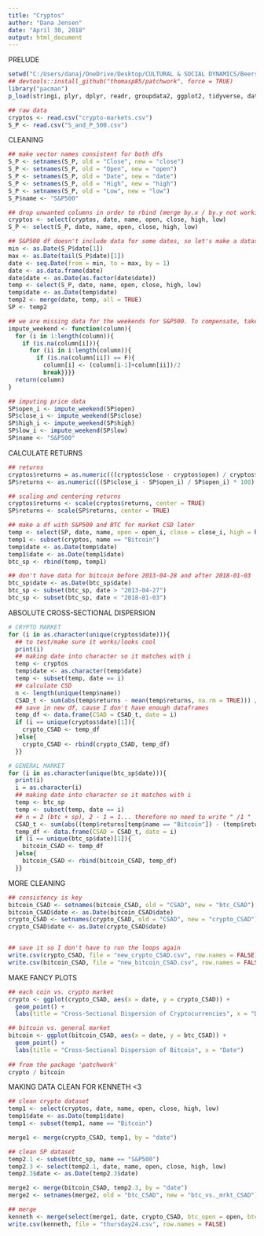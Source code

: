 ---
title: "Cryptos"
author: "Dana Jensen"
date: "April 30, 2018"
output: html_document
---

PRELUDE

```{r}

setwd("C:/Users/danaj/OneDrive/Desktop/CULTURAL & SOCIAL DYNAMICS/BeersAndBitcoin-master/BeersAndBitcoin-master")
## devtools::install_github("thomasp85/patchwork", force = TRUE)
library("pacman")
p_load(stringi, plyr, dplyr, readr, groupdata2, ggplot2, tidyverse, data.table, lmerTest, grid, brms, rethinking, gridGraphics, reshape2, patchwork)

## raw data
cryptos <- read.csv("crypto-markets.csv")
S_P <- read.csv("S_and_P_500.csv")

```

CLEANING

```{r}

## make vector names consistent for both dfs
S_P <- setnames(S_P, old = "Close", new = "close")
S_P <- setnames(S_P, old = "Open", new = "open")
S_P <- setnames(S_P, old = "Date", new = "date")
S_P <- setnames(S_P, old = "High", new = "high")
S_P <- setnames(S_P, old = "Low", new = "low")
S_P$name <- "S&P500"

## drop unwanted columns in order to rbind (merge by.x / by.y not working)
cryptos <- select(cryptos, date, name, open, close, high, low)
S_P <- select(S_P, date, name, open, close, high, low)

## S&P500 df doesn't include data for some dates, so let's make a dataset that includes NAs for values for days missing
min <- as.Date(S_P$date[1])
max <- as.Date(tail(S_P$date)[1])
date <- seq.Date(from = min, to = max, by = 1)
date <- as.data.frame(date)
date$date <- as.Date(as.factor(date$date))
temp <- select(S_P, date, name, open, close, high, low)
temp$date <- as.Date(temp$date)
temp2 <- merge(date, temp, all = TRUE)
SP <- temp2

## we are missing data for the weekends for S&P500. To compensate, take the average of friday's return and monday's return
impute_weekend <- function(column){
  for (i in 1:length(column)){
    if (is.na(column[i])){
      for (ii in i:length(column)){
        if (is.na(column[ii]) == F){
          column[i] <- (column[i-1]+column[ii])/2
          break}}}}
  return(column)
}

## imputing price data
SP$open_i <- impute_weekend(SP$open)
SP$close_i <- impute_weekend(SP$close)
SP$high_i <- impute_weekend(SP$high)
SP$low_i <- impute_weekend(SP$low)
SP$name <- "S&P500"

```

CALCULATE RETURNS

```{r}

## returns
cryptos$returns = as.numeric(((cryptos$close - cryptos$open) / cryptos$open) * 100)
SP$returns <- as.numeric(((SP$close_i - SP$open_i) / SP$open_i) * 100)

## scaling and centering returns
cryptos$returns <- scale(cryptos$returns, center = TRUE)
SP$returns <- scale(SP$returns, center = TRUE)

## make a df with S&P500 and BTC for market CSD later
temp <- select(SP, date, name, open = open_i, close = close_i, high = high_i, low = low_i, returns)
temp1 <- subset(cryptos, name == "Bitcoin")
temp$date <- as.Date(temp$date)
temp1$date <- as.Date(temp1$date)
btc_sp <- rbind(temp, temp1)

## don't have data for bitcoin before 2013-04-28 and after 2018-01-03
btc_sp$date <- as.Date(btc_sp$date)
btc_sp <- subset(btc_sp, date > "2013-04-27")
btc_sp <- subset(btc_sp, date < "2018-01-03")

```

ABSOLUTE CROSS-SECTIONAL DISPERSION

```{r}

# CRYPTO MARKET
for (i in as.character(unique(cryptos$date))){
  ## to test/make sure it works/looks cool
  print(i)
  ## making date into character so it matches with i
  temp <- cryptos
  temp$date <- as.character(temp$date)
  temp <- subset(temp, date == i)
  ## calculate CSD
  n <- length(unique(temp$name))
  CSAD_t <- sum(abs(temp$returns - mean(temp$returns, na.rm = TRUE))) / (n - 1) 
  ## save in new df, cause I don't have enough dataframes
  temp_df <- data.frame(CSAD = CSAD_t, date = i)
  if (i == unique(cryptos$date)[1]){
    crypto_CSAD <- temp_df
  }else{
    crypto_CSAD <- rbind(crypto_CSAD, temp_df)
  }}

# GENERAL MARKET
for (i in as.character(unique(btc_sp$date))){
  print(i)
  i = as.character(i)
  ## making date into character so it matches with i
  temp <- btc_sp
  temp <- subset(temp, date == i)
  ## n = 2 (btc + sp), 2 - 1 = 1... therefore no need to write " /1 "
  CSAD_t <- sum(abs((temp$returns[temp$name == "Bitcoin"]) - (temp$returns[temp$name == "S&P500"])))
  temp_df <- data.frame(CSAD = CSAD_t, date = i)
  if (i == unique(btc_sp$date)[1]){
    bitcoin_CSAD <- temp_df
  }else{
    bitcoin_CSAD <- rbind(bitcoin_CSAD, temp_df)
  }}

```

MORE CLEANING

```{r}

## consistency is key
bitcoin_CSAD <- setnames(bitcoin_CSAD, old = "CSAD", new = "btc_CSAD")
bitcoin_CSAD$date <- as.Date(bitcoin_CSAD$date)
crypto_CSAD <- setnames(crypto_CSAD, old = "CSAD", new = "crypto_CSAD")
crypto_CSAD$date <- as.Date(crypto_CSAD$date)


## save it so I don't have to run the loops again
write.csv(crypto_CSAD, file = "new_crypto_CSAD.csv", row.names = FALSE)
write.csv(bitcoin_CSAD, file = "new_bitcoin_CSAD.csv", row.names = FALSE)

```

MAKE FANCY PLOTS

```{r}

## each coin vs. crypto market 
crypto <- ggplot(crypto_CSAD, aes(x = date, y = crypto_CSAD)) +
  geom_point() +
  labs(title = "Cross-Sectional Dispersion of Cryptocurrencies", x = "Date")

## bitcoin vs. general market
bitcoin <- ggplot(bitcoin_CSAD, aes(x = date, y = btc_CSAD)) +
  geom_point() + 
  labs(title = "Cross-Sectional Dispersion of Bitcoin", x = "Date")
  
## from the package 'patchwork'
crypto / bitcoin

```

MAKING DATA CLEAN FOR KENNETH <3

```{r}

## clean crypto dataset 
temp1 <- select(cryptos, date, name, open, close, high, low)
temp1$date <- as.Date(temp1$date)
temp1 <- subset(temp1, name == "Bitcoin")

merge1 <- merge(crypto_CSAD, temp1, by = "date")

## clean SP dataset 
temp2.1 <- subset(btc_sp, name == "S&P500")
temp2.3 <- select(temp2.1, date, name, open, close, high, low)
temp2.3$date <- as.Date(temp2.3$date)

merge2 <- merge(bitcoin_CSAD, temp2.3, by = "date")
merge2 <- setnames(merge2, old = "btc_CSAD", new = "btc_vs._mrkt_CSAD")

## merge
kenneth <- merge(select(merge1, date, crypto_CSAD, btc_open = open, btc_close = close, btc_high = high, btc_low = low), select(merge2, date, btc_vs_mrkt_CSAD = btc_vs._mrkt_CSAD, SP500_open = open, SP500_close = close, SP500_high = high, SP500_low = low), by = "date")
write.csv(kenneth, file = "thursday24.csv", row.names = FALSE)

```

